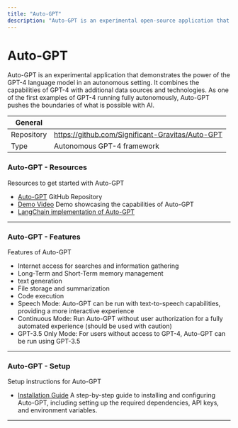 ```yaml
---
title: "Auto-GPT"
description: "Auto-GPT is an experimental open-source application that showcases the capabilities of the GPT-4 language model. This program, driven by GPT-4, chains together LLM 'thoughts' to autonomously achieve whatever goal you set."
---
```


# Auto-GPT
Auto-GPT is an experimental application that demonstrates the power of the GPT-4 language model in an autonomous setting. It combines the capabilities of GPT-4 with additional data sources and technologies. As one of the first examples of GPT-4 running fully autonomously, Auto-GPT pushes the boundaries of what is possible with AI.

| General  |  |
| --- | --- |
| Repository | https://github.com/Significant-Gravitas/Auto-GPT |
| Type | Autonomous GPT-4 framework |

### Auto-GPT - Resources
Resources to get started with Auto-GPT

* [Auto-GPT](https://github.com/Significant-Gravitas/Auto-GPT) GitHub Repository
* [Demo Video](https://user-images.githubusercontent.com/70048414/232352935-55c6bf7c-3958-406e-8610-0913475a0b05.mp4) Demo showcasing the capabilities of Auto-GPT
* [LangChain implementation of Auto-GPT](https://python.langchain.com/en/latest/use_cases/autonomous_agents/autogpt.html)

---

### Auto-GPT - Features
Features of Auto-GPT

* Internet access for searches and information gathering
* Long-Term and Short-Term memory management
* text generation
* File storage and summarization 
* Code execution
* Speech Mode: Auto-GPT can be run with text-to-speech capabilities, providing a more interactive experience
* Continuous Mode: Run Auto-GPT without user authorization for a fully automated experience (should be used with caution)
* GPT-3.5 Only Mode: For users without access to GPT-4, Auto-GPT can be run using GPT-3.5

---

### Auto-GPT - Setup
Setup instructions for Auto-GPT

* [Installation Guide](https://github.com/Significant-Gravitas/Auto-GPT/blob/master/README.md#-installation) A step-by-step guide to installing and configuring Auto-GPT, including setting up the required dependencies, API keys, and environment variables.

---

